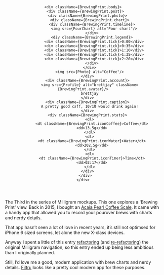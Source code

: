 


<Metatags
  title="Brewing print | May 16 | CSS Grid a day"
  description="An example of using CSS grid every day, from May 1–31st, 2019."
  thumbnail="https://cssgrid31.brett.cool/opengraph/may-16.png"
  url="https://cssgrid31.brett.cool"
  pathname="/may-16"
/>

<div className={BrewingPrint.canvas}>
  <div className={Menu.container}>
    <Header active={'profile'} />
  
    <div className={BrewingPrint.body}>
      <div className={BrewingPrint.post}>
        <div className={BrewingPrint.photo}>
          <div className={BrewingPrint.chart}>
            <div className={BrewingPrint.timeline}>
              <img src={PourChart} alt="Pour chart"/>
            </div>
            <div className={BrewingPrint.legend}>
              <div className={BrewingPrint.tick}>0:00</div>
              <div className={BrewingPrint.tick}>0:35</div>
              <div className={BrewingPrint.tick}>1:10</div>
              <div className={BrewingPrint.tick}>1:35</div>
              <div className={BrewingPrint.tick}>2:20</div>
            </div>
          </div>
          <img src={Photo} alt="Coffee"/>
        </div>
        <div className={BrewingPrint.account}>
          <img src={Profile} alt="brettjay" className={BrewingPrint.avatar}/>
          brettjay
        </div>
        <div className={BrewingPrint.caption}>
          A pretty good caff, 10/10 would drink again!
        </div>
        <div className={BrewingPrint.stats}>
          <dl>
            <dt className={BrewingPrint.iconCoffee}>Coffee</dt>
            <dd>13.5g</dd>
          </dl>
          <dl>
            <dt className={BrewingPrint.iconWater}>Water</dt>
            <dd>202.5g</dd>
          </dl>
          <dl>
            <dt className={BrewingPrint.iconTimer}>Time</dt>
            <dd>02:17</dd>
          </dl>
        </div>
      </div>
    </div>
  </div>
</div>

<Footer date={16} prev={true} next={true}>

The Third in the series of Milligram mockups. This one explores a 'Brewing Print' view. Back in 2015, I bought an [Acaia Pearl Coffee Scale][a]. It came with a handy app that allowed you to record your pourover brews with charts and nerdy details.

That app hasn’t seen a lot of love in recent years, it’s still not optimsed for iPhone 6 sized screens, let alone the new X-class devices.

Anyway I spent a little of this entry [refactoring][b] (and [re-refactoring][c]) the original Milligram navigation, so this entry ended up being less ambitious than I originally planned.

Still, I’d love me a good, modern application with brew charts and nerdy details. [Filtru] looks like a pretty cool modern app for these purposes.

[a]: https://acaia.co/
[b]: https://github.com/BrettJay/css-grid-a-day/commit/3f93b8faa82c7a6cb2895e64ba606afb6d89d673
[c]: https://github.com/BrettJay/css-grid-a-day/commit/2b42be0b16f7fc13047e9f70aa75cd715aab4536#diff-8f967d13c636d776ee606596d0685555L11
[Filtru]: https://getfiltru.com/
</Footer>
